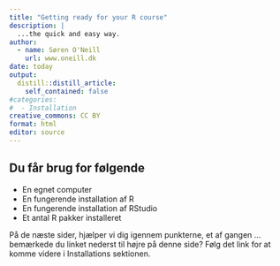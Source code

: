 ```yaml
---
title: "Getting ready for your R course"
description: |
  ...the quick and easy way.
author:
  - name: Søren O'Neill
    url: www.oneill.dk
date: today
output:
  distill::distill_article:
    self_contained: false
#categories:
#  - Installation
creative_commons: CC BY
format: html
editor: source
---
```


## Du får brug for følgende

* En egnet computer
* En fungerende installation af R
* En fungerende installation af RStudio
* Et antal R pakker installeret

På de næste sider, hjælper vi dig igennem punkterne, et af gangen ... bemærkede du linket nederst til højre på denne side? Følg det link for at komme videre i Installations sektionen.

<script src="https://giscus.app/client.js"
        data-repo="sorenoneill/r4phd"
        data-repo-id="R_kgDOJ9etDQ"
        data-category="Announcements"
        data-category-id="DIC_kwDOJ9etDc4CYApF"
        data-mapping="pathname"
        data-strict="0"
        data-reactions-enabled="0"
        data-emit-metadata="0"
        data-input-position="bottom"
        data-theme="cobalt"
        data-lang="en"
        crossorigin="anonymous"
        async>
</script>

